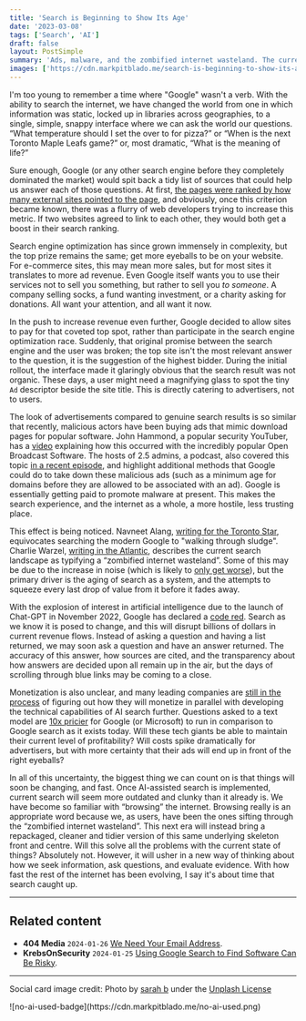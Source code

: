 ```yaml
---
title: 'Search is Beginning to Show Its Age'
date: '2023-03-08'
tags: ['Search', 'AI']
draft: false
layout: PostSimple
summary: 'Ads, malware, and the zombified internet wasteland. The current state of search is not ideal, so what could be next?'
images: ['https://cdn.markpitblado.me/search-is-beginning-to-show-its-age-image.jpg']
---
```


I'm too young to remember a time where "Google" wasn't a verb. With the ability to search the internet, we have changed the world from one in which information was static, locked up in libraries across geographies, to a single, simple, snappy interface where we can ask the world our questions. “What temperature should I set the over to for pizza?” or “When is the next Toronto Maple Leafs game?” or, most dramatic, “What is the meaning of life?”

Sure enough, Google (or any other search engine before they completely dominated the market) would spit back a tidy list of sources that could help us answer each of those questions. At first, [the pages were ranked by how many external sites pointed to the page](https://www.searchenginejournal.com/seo/seo-history/), and obviously, once this criterion became known, there was a flurry of web developers trying to increase this metric. If two websites agreed to link to each other, they would both get a boost in their search ranking.

Search engine optimization has since grown immensely in complexity, but the top prize remains the same; get more eyeballs to be on your website. For e-commerce sites, this may mean more sales, but for most sites it translates to more ad revenue. Even Google itself wants you to use their services not to sell you something, but rather to sell you _to someone_. A company selling socks, a fund wanting investment, or a charity asking for donations. All want your attention, and all want it now.

In the push to increase revenue even further, Google decided to allow sites to pay for that coveted top spot, rather than participate in the search engine optimization race. Suddenly, that original promise between the search engine and the user was broken; the top site isn't the most relevant answer to the question, it is the suggestion of the highest bidder. During the initial rollout, the interface made it glaringly obvious that the search result was not organic. These days, a user might need a magnifying glass to spot the tiny `Ad` descriptor beside the site title. This is directly catering to advertisers, not to users.

The look of advertisements compared to genuine search results is so similar that recently, malicious actors have been buying ads that mimic download pages for popular software. John Hammond, a popular security YouTuber, has a [video](https://www.youtube.com/watch?v=jXrSSq1D0e8) explaining how this occurred with the incredibly popular Open Broadcast Software. The hosts of 2.5 admins, a podcast, also covered this topic [in a recent episode](https://2.5admins.com/2-5-admins-131/), and highlight additional methods that Google could do to take down these malicious ads (such as a minimum age for domains before they are allowed to be associated with an ad). Google is essentially getting paid to promote malware at present. This makes the search experience, and the internet as a whole, a more hostile, less trusting place.

This effect is being noticed. Navneet Alang, [writing for the Toronto Star](https://www.thestar.com/business/opinion/2022/02/19/google-search-has-gotten-worse-heres-the-trick-people-have-found-to-get-around-it.html), equivocates searching the modern Google to "walking through sludge".  Charlie Warzel, [writing in the Atlantic](https://www.theatlantic.com/ideas/archive/2022/06/google-search-algorithm-internet/661325/), describes the current search landscape as typifying a “zombified internet wasteland”. Some of this may be due to the increase in noise (which is likely to [only get worse](https://www.markpitblado.me/articles/the-internet-is-about-to-get-noisier)), but the primary driver is the aging of search as a system, and the attempts to squeeze every last drop of value from it before it fades away.

With the explosion of interest in artificial intelligence due to the launch of Chat-GPT in November 2022, Google has declared a [code red](https://www.businessinsider.com/google-management-issues-code-red-over-chatgpt-report-2022-12?op=1). Search as we know it is posed to change, and this will disrupt billions of dollars in current revenue flows. Instead of asking a question and having a list returned, we may soon ask a question and have an answer returned. The accuracy of this answer, how sources are cited, and the transparency about how answers are decided upon all remain up in the air, but the days of scrolling through blue links may be coming to a close.

Monetization is also unclear, and many leading companies are [still in the process](https://www.nytimes.com/2023/03/08/technology/chatbots-disrupt-internet-industry.html) of figuring out how they will monetize in parallel with developing the technical capabilities of AI search further. Questions asked to a text model are [10x pricier](https://arstechnica.com/gadgets/2023/02/chatgpt-style-search-represents-a-10x-cost-increase-for-google-microsoft/) for Google (or Microsoft) to run in comparison to Google search as it exists today. Will these tech giants be able to maintain their current level of profitability? Will costs spike dramatically for advertisers, but with more certainty that their ads will end up in front of the right eyeballs?

In all of this uncertainty, the biggest thing we can count on is that things will soon be changing, and fast. Once AI-assisted search is implemented, current search will seem more outdated and clunky than it already is. We have become so familiar with “browsing” the internet. Browsing really is an appropriate word because we, as users, have been the ones sifting through the “zombified internet wasteland”. This next era will instead bring a repackaged, cleaner and tidier version of this same underlying skeleton front and centre. Will this solve all the problems with the current state of things? Absolutely not. However, it will usher in a new way of thinking about how we seek information, ask questions, and evaluate evidence. With how fast the rest of the internet has been evolving, I say it's about time that search caught up.

---

## Related content

- **404 Media** `2024-01-26` [We Need Your Email Address](https://www.404media.co/why-404-media-needs-your-email-address/).
- **KrebsOnSecurity** `2024-01-25` [Using Google Search to Find Software Can Be Risky](https://krebsonsecurity.com/2024/01/using-google-search-to-find-software-can-be-risky/). 

---

Social card image credit: Photo by <a href="https://unsplash.com/@sixthcitysarah?utm_content=creditCopyText&utm_medium=referral&utm_source=unsplash">sarah b</a> under the [Unplash License](https://unsplash.com/license)

<div className="w-32">
![no-ai-used-badge](https://cdn.markpitblado.me/no-ai-used.png)
</div>
